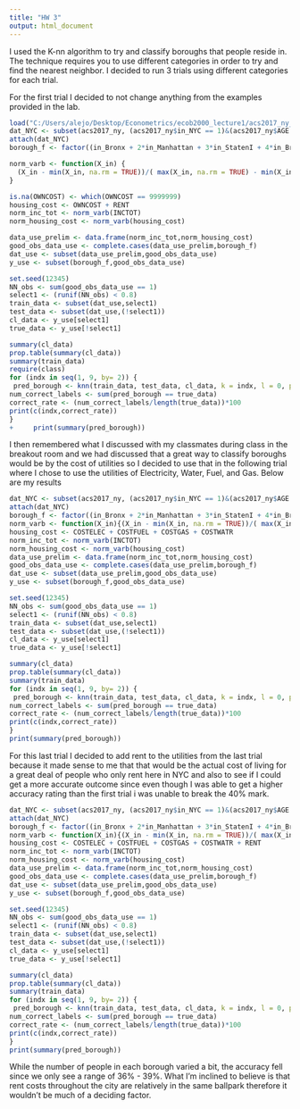 ---
title: "HW 3"
output: html_document
---
I used the K-nn algorithm to try and classify boroughs that people reside in. The technique requires you to use different categories in order to try and find the nearest neighbor. I decided to run 3 trials using different categories for each trial. 

For the first trial I decided to not change anything from the examples provided in the lab. 
```{R}
load("C:/Users/alejo/Desktop/Econometrics/ecob2000_lecture1/acs2017_ny_data.RData")
dat_NYC <- subset(acs2017_ny, (acs2017_ny$in_NYC == 1)&(acs2017_ny$AGE > 20) & (acs2017_ny$AGE < 66))
attach(dat_NYC)
borough_f <- factor((in_Bronx + 2*in_Manhattan + 3*in_StatenI + 4*in_Brooklyn + 5*in_Queens), levels=c(1,2,3,4,5),labels = c("Bronx","Manhattan","Staten Island","Brooklyn","Queens"))
```

```{R}
norm_varb <- function(X_in) {
  (X_in - min(X_in, na.rm = TRUE))/( max(X_in, na.rm = TRUE) - min(X_in, na.rm = TRUE) )
}
```

```{R}
is.na(OWNCOST) <- which(OWNCOST == 9999999)
housing_cost <- OWNCOST + RENT
norm_inc_tot <- norm_varb(INCTOT)
norm_housing_cost <- norm_varb(housing_cost)
```

```{R}
data_use_prelim <- data.frame(norm_inc_tot,norm_housing_cost)
good_obs_data_use <- complete.cases(data_use_prelim,borough_f)
dat_use <- subset(data_use_prelim,good_obs_data_use)
y_use <- subset(borough_f,good_obs_data_use)
```

```{R}
set.seed(12345)
NN_obs <- sum(good_obs_data_use == 1)
select1 <- (runif(NN_obs) < 0.8)
train_data <- subset(dat_use,select1)
test_data <- subset(dat_use,(!select1))
cl_data <- y_use[select1]
true_data <- y_use[!select1]
```

```{R}
summary(cl_data)
prop.table(summary(cl_data))
summary(train_data)
require(class)
for (indx in seq(1, 9, by= 2)) {
 pred_borough <- knn(train_data, test_data, cl_data, k = indx, l = 0, prob = FALSE, use.all = TRUE)
num_correct_labels <- sum(pred_borough == true_data)
correct_rate <- (num_correct_labels/length(true_data))*100
print(c(indx,correct_rate))
}
+     print(summary(pred_borough))

```

I then remembered what I discussed with my classmates during class in the breakout room and we had discussed that a great way to classify boroughs would be by the cost of utilities so I decided to use that in the following trial where I chose to use the utilities of Electricity, Water, Fuel, and Gas. Below are my results

```{R}
dat_NYC <- subset(acs2017_ny, (acs2017_ny$in_NYC == 1)&(acs2017_ny$AGE > 20) & (acs2017_ny$AGE < 66))
attach(dat_NYC)
borough_f <- factor((in_Bronx + 2*in_Manhattan + 3*in_StatenI + 4*in_Brooklyn + 5*in_Queens), levels=c(1,2,3,4,5),labels = c("Bronx","Manhattan","Staten Island","Brooklyn","Queens"))
norm_varb <- function(X_in){(X_in - min(X_in, na.rm = TRUE))/( max(X_in, na.rm = TRUE) - min(X_in, na.rm = TRUE) )}
housing_cost <- COSTELEC + COSTFUEL + COSTGAS + COSTWATR
norm_inc_tot <- norm_varb(INCTOT)
norm_housing_cost <- norm_varb(housing_cost)
data_use_prelim <- data.frame(norm_inc_tot,norm_housing_cost)
good_obs_data_use <- complete.cases(data_use_prelim,borough_f)
dat_use <- subset(data_use_prelim,good_obs_data_use)
y_use <- subset(borough_f,good_obs_data_use)
```

```{R}
set.seed(12345)
NN_obs <- sum(good_obs_data_use == 1)
select1 <- (runif(NN_obs) < 0.8)
train_data <- subset(dat_use,select1)
test_data <- subset(dat_use,(!select1))
cl_data <- y_use[select1]
true_data <- y_use[!select1]
```

```{R}
summary(cl_data)
prop.table(summary(cl_data))
summary(train_data)
for (indx in seq(1, 9, by= 2)) {
 pred_borough <- knn(train_data, test_data, cl_data, k = indx, l = 0, prob = FALSE, use.all = TRUE)
num_correct_labels <- sum(pred_borough == true_data)
correct_rate <- (num_correct_labels/length(true_data))*100
print(c(indx,correct_rate))
}
print(summary(pred_borough))
```
  
For this last trial I decided to add rent to the utilities from the last trial because it made sense to me that that would be the actual cost of living for a great deal of people who only rent here in NYC and also to see if I could get a more accurate outcome since even though I was able to get a higher accuracy rating than the first trial i was unable to break the 40% mark. 

```{R}
dat_NYC <- subset(acs2017_ny, (acs2017_ny$in_NYC == 1)&(acs2017_ny$AGE > 20) & (acs2017_ny$AGE < 66))
attach(dat_NYC)
borough_f <- factor((in_Bronx + 2*in_Manhattan + 3*in_StatenI + 4*in_Brooklyn + 5*in_Queens), levels=c(1,2,3,4,5),labels = c("Bronx","Manhattan","Staten Island","Brooklyn","Queens"))
norm_varb <- function(X_in){(X_in - min(X_in, na.rm = TRUE))/( max(X_in, na.rm = TRUE) - min(X_in, na.rm = TRUE) )}
housing_cost <- COSTELEC + COSTFUEL + COSTGAS + COSTWATR + RENT
norm_inc_tot <- norm_varb(INCTOT)
norm_housing_cost <- norm_varb(housing_cost)
data_use_prelim <- data.frame(norm_inc_tot,norm_housing_cost)
good_obs_data_use <- complete.cases(data_use_prelim,borough_f)
dat_use <- subset(data_use_prelim,good_obs_data_use)
y_use <- subset(borough_f,good_obs_data_use)
```

```{R}
set.seed(12345)
NN_obs <- sum(good_obs_data_use == 1)
select1 <- (runif(NN_obs) < 0.8)
train_data <- subset(dat_use,select1)
test_data <- subset(dat_use,(!select1))
cl_data <- y_use[select1]
true_data <- y_use[!select1]
```

```{R}
summary(cl_data)
prop.table(summary(cl_data))
summary(train_data)
for (indx in seq(1, 9, by= 2)) {
 pred_borough <- knn(train_data, test_data, cl_data, k = indx, l = 0, prob = FALSE, use.all = TRUE)
num_correct_labels <- sum(pred_borough == true_data)
correct_rate <- (num_correct_labels/length(true_data))*100
print(c(indx,correct_rate))
}
print(summary(pred_borough))
```
  
While the number of people in each borough varied a bit, the accuracy fell since we only see a range of 36% - 39%. What I'm inclined to believe is that rent costs throughout the city are relatively in the same ballpark therefore it wouldn't be much of a deciding factor. 